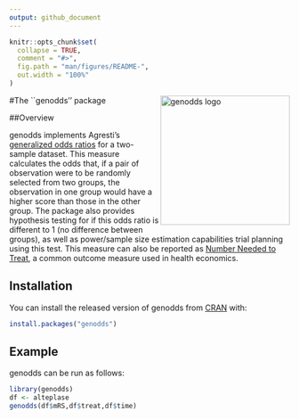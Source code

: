 ```yaml
---
output: github_document
---
```


<!-- README.md is generated from README.Rmd. Please edit that file -->

```r
knitr::opts_chunk$set(
  collapse = TRUE,
  comment = "#>",
  fig.path = "man/figures/README-",
  out.width = "100%"
)
```

<!-- badges: start -->
<!-- badges: end -->




#The ``genodds'' package <img src="sticker.png" alt="genodds logo" style="float:right;height:232.25px" align="right" height="232.25">


##Overview

genodds implements Agresti's [generalized odds ratios](https://www.jstor.org/stable/2530495) for a two-sample dataset. This measure calculates the odds that, if a pair of observation were to be randomly selected from two groups, the observation in one group would have a higher score than those in the other group. The package also provides hypothesis testing for if this odds ratio is different to 1 (no difference between groups), as well as power/sample size estimation capabilities trial planning using this test. This measure can also be reported as [Number Needed to Treat](https://doi.org/10.1111/ijs.12364), a common outcome measure used in health economics.

## Installation

You can install the released version of genodds from [CRAN](https://CRAN.R-project.org) with:

``` r
install.packages("genodds")
```

## Example

genodds can be run as follows:

``` r
library(genodds)
df <- alteplase
genodds(df$mRS,df$treat,df$time)
```
